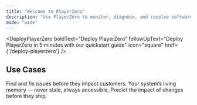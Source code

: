 ```yaml
---
title: "Welcome to PlayerZero"
description: "Use PlayerZero to monitor, diagnose, and resolve software issues before they reach your users."
mode: "wide"
---
```




<CardGroup cols={2}>
 <HowPlayerZeroWorks
   boldText="How PlayerZero Works"
   followUpText="The technical components components behind PlayerZero"
   icon="lightning"
   href={'/how-playerzero-works'}
 />

 <DeployPlayerZero 
   boldText="Deploy PlayerZero"
   followUpText="Deploy PlayerZero in 5 minutes with our quickstart guide"
   icon="square"
   href={'/deploy-playerzero'}
 />

</CardGroup>

## Use Cases 

<CardGroup cols={3}>
    <Card title="Agentic Debugging" icon="bug" href={'/use-cases/agentic-debugging'}>
    Find and fix issues before they impact customers.
    </Card>
    <Card title="System Knowledge" icon="brain-circuit" href={'/use-cases/system-knowledge'}>
    Your system’s living memory — never stale, always accessible.
    </Card>
    <Card title="Code Simulations" icon="code" href={'/use-cases/code-simulations'}>
    Predict the impact of changes before they ship.
    </Card> 
</CardGroup>


